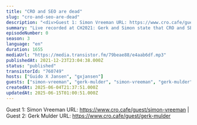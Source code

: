 ```yaml
---
title: "CRO and SEO are dead"
slug: "cro-and-seo-are-dead"
description: "<div>Guest 1: Simon Vreeman URL: https://www.cro.cafe/guest/simon-vreeman | Guest 2: Gerk Mulder URL: https://www.cro.cafe/guest/gerk-mulder&nbsp;</div>"
summary: "Live recorded at CH2021: Gerk and Simon state that CRO and SEO are dead. Long live CRO and SEO?"
episodeNumber: 0
season: 3
language: "en"
duration: 1655
mediaUrl: "https://media.transistor.fm/79beae88/e4aab6df.mp3"
publishedAt: 2021-12-23T23:04:38.000Z
status: "published"
transistorId: "760749"
hosts: ["Guido X Jansen", "gxjansen"]
guests: ["simon-vreeman", "gerk-mulder", "simon-vreeman", "gerk-mulder"]
createdAt: 2025-06-04T21:37:51.000Z
updatedAt: 2025-06-15T01:00:51.000Z
---
```


Guest 1: Simon Vreeman URL: https://www.cro.cafe/guest/simon-vreeman | Guest 2: Gerk Mulder URL: https://www.cro.cafe/guest/gerk-mulder&nbsp;
